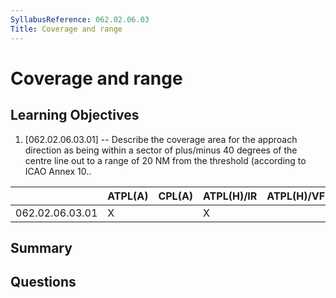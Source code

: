 ```yaml
---
SyllabusReference: 062.02.06.03
Title: Coverage and range
---
```


# Coverage and range

## Learning Objectives

1. [062.02.06.03.01] -- Describe the coverage area for the approach direction as
   being within a sector of plus/minus 40 degrees of the centre line out to a
   range of 20 NM from the threshold (according to ICAO Annex 10..

|                 | ATPL(A) | CPL(A) | ATPL(H)/IR | ATPL(H)/VFR | CPL(H) | IR  | CBIR(A) |
| --------------- | ------- | ------ | ---------- | ----------- | ------ | --- | ------- |
| 062.02.06.03.01 | X       |        | X          |             |        | X   |         |

## Summary

## Questions
